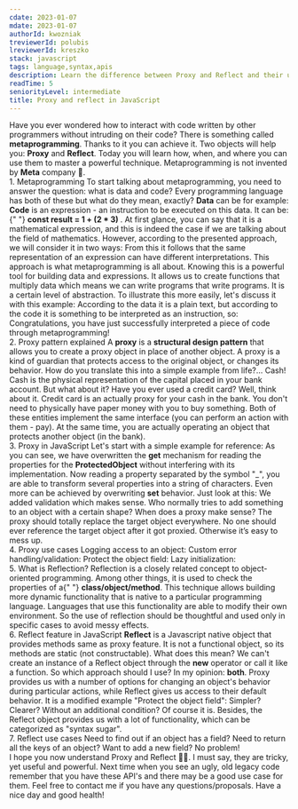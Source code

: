 ```yaml
---
cdate: 2023-01-07
mdate: 2023-01-07
authorId: kwozniak
treviewerId: polubis
lreviewerId: kreszko
stack: javascript
tags: language,syntax,apis
description: Learn the difference between Proxy and Reflect and their useful use cases.
readTime: 5
seniorityLevel: intermediate
title: Proxy and reflect in JavaScript
---
```


<Prelude>
  <M>
    Have you ever wondered how to interact with code written by other
    programmers without intruding on their code?
  </M>
  <M>
    There is something called <B>metaprogramming</B>. Thanks to it you can
    achieve it.
  </M>
  <M>
    Two objects will help you: <B>Proxy</B> and <B>Reflect</B>. Today you will
    learn how, when, and where you can use them to master a powerful technique.
  </M>
  <Hint hasBg>
    Metaprogramming is not invented by <B>Meta</B> company 🤡.
  </Hint>
</Prelude>

<Section>
  <XL>1. Metaprogramming</XL>
  <M>
    To start talking about metaprogramming, you need to answer the question:
    what is data and code? Every programming language has both of these but what
    do they mean, exactly?
  </M>
  <M>
    <B>Data</B> can be for example:
  </M>
  <List items="number, symbol, array, object, string" />
  <M>
    <B>Code</B> is an expression - an instruction to be executed on this data.
    It can be:{" "}
    <B hasBg fullBg>
      const result = 1 + (2 * 3)
    </B>
    .
  </M>
  <M>
    At first glance, you can say that it is a mathematical expression, and this
    is indeed the case if we are talking about the field of mathematics.
    However, according to the presented approach, we will consider it in two
    ways:
  </M>
  <List items="by data: '1 + (2 * 3)' - is a string!, by code: '1 + (2 * 3)' - is it code snippet? Then it is 7!" />
  <M>
    From this it follows that the same representation of an expression can have
    different interpretations. This approach is what metaprogramming is all
    about.
  </M>
  <M>
    Knowing this is a powerful tool for building data and expressions. It allows
    us to create functions that multiply data which means we can write programs
    that write programs. It is a certain level of abstraction.
  </M>
  <M>To illustrate this more easily, let's discuss it with this example:</M>
  <Snippet
    description="For loop"
    linesCount={5}
    src="/snippets/proxy-and-reflect-in-javascript/for.js"
  />
  <M>
    According to the data it is a plain text, but according to the code it is
    something to be interpreted as an instruction, so:
  </M>
  <Snippet
    description="For as set of instructions"
    linesCount={5}
    src="/snippets/proxy-and-reflect-in-javascript/for-pseudo.txt"
  />
  <M>
    Congratulations, you have just successfully interpreted a piece of code
    through metaprogramming!
  </M>
</Section>

<Section>
  <XL>2. Proxy pattern explained</XL>
  <M>
    A <B>proxy</B> is a <B>structural design pattern</B> that allows you to
    create a proxy object in place of another object. A proxy is a kind of
    guardian that protects access to the original object, or changes its
    behavior.
  </M>
  <M>
    How do you translate this into a simple example from life?... Cash! Cash is
    the physical representation of the capital placed in your bank account. But
    what about it? Have you ever used a credit card?
  </M>
  <M>
    Well, think about it. Credit card is an actually proxy for your cash in the
    bank. You don't need to physically have paper money with you to buy
    something. Both of these entities implement the same interface (you can
    perform an action with them - pay). At the same time, you are actually
    operating an object that protects another object (in the bank).
  </M>
</Section>

<Section>
  <XL>3. Proxy in JavaScript</XL>
  <M>Let's start with a simple example for reference:</M>
  <Snippet
    description="Your first proxy"
    linesCount={22}
    src="/snippets/proxy-and-reflect-in-javascript/first-proxy.js"
  />
  <M>
    As you can see, we have overwritten the <B>get</B> mechanism for reading the
    properties for the <B>ProtectedObject</B> without interfering with its
    implementation. Now reading a property separated by the symbol "_", you are
    able to transform several properties into a string of characters.
  </M>
  <M>
    Even more can be achieved by overwriting <B>set</B> behavior. Just look at
    this:
  </M>
  <Snippet
    description="Strict"
    linesCount={19}
    src="/snippets/proxy-and-reflect-in-javascript/set-change.js"
  />
  <M>
    We added validation which makes sense. Who normally tries to add something
    to an object with a certain shape?
  </M>
  <Hint hasBg>
    When does a proxy make sense? The proxy should totally replace the target
    object everywhere. No one should ever reference the target object after it
    got proxied. Otherwise it’s easy to mess up.
  </Hint>
</Section>

<Section>
  <XL>4. Proxy use cases</XL>
  <M>Logging access to an object:</M>
  <Snippet
    description="Logging properties"
    linesCount={15}
    src="/snippets/proxy-and-reflect-in-javascript/logging-access-to-obj.js"
  />
  <M>Custom error handling/validation:</M>
  <Snippet
    description="Cool validation"
    linesCount={25}
    src="/snippets/proxy-and-reflect-in-javascript/validation.js"
  />
  <M>Protect the object field:</M>
  <Snippet
    description="Like a guard"
    linesCount={23}
    src="/snippets/proxy-and-reflect-in-javascript/guard.js"
  />
  <M>Lazy initialization:</M>
  <Snippet
    description="Lazy"
    linesCount={22}
    src="/snippets/proxy-and-reflect-in-javascript/lazy.js"
  />
</Section>

<Section>
  <XL>5. What is Reflection?</XL>
  <M>
    Reflection is a closely related concept to object-oriented programming.
    Among other things, it is used to check the properties of a{" "}
    <B>class/object/method</B>. This technique allows building more dynamic
    functionality that is native to a particular programming language.
  </M>
  <M>
    Languages that use this functionality are able to modify their own
    environment. So the use of reflection should be thoughtful and used only in
    specific cases to avoid messy effects.
  </M>
</Section>
<Section>
  <XL>6. Reflect feature in JavaScript</XL>
  <M>
    <B>Reflect</B> is a Javascript native object that provides methods same as
    proxy feature. It is not a functional object, so its methods are static (not
    constructable). What does this mean? We can't create an instance of a
    Reflect object through the <B>new</B> operator or call it like a function.
  </M>
  <M>
    So which approach should I use? In my opinion: <B>both</B>.
  </M>
  <M>
    Proxy provides us with a number of options for changing an object's behavior
    during particular actions, while Reflect gives us access to their default
    behavior.
  </M>
  <M>It is a modified example "Protect the object field":</M>
  <Snippet
    description="Guard but with Reflect"
    linesCount={18}
    src="/snippets/proxy-and-reflect-in-javascript/reflect-guard.js"
  />
  <M>Simpler? Clearer? Without an additional condition? Of course it is.</M>
  <M>
    Besides, the Reflect object provides us with a lot of functionality, which
    can be categorized as "syntax sugar".
  </M>
</Section>

<Section>
  <XL>7. Reflect use cases</XL>
  <M>Need to find out if an object has a field?</M>
  <Snippet
    description="Searching..."
    linesCount={1}
    src="/snippets/proxy-and-reflect-in-javascript/find-field.js"
  />
  <M>Need to return all the keys of an object?</M>
  <Snippet
    description="Keys list"
    linesCount={1}
    src="/snippets/proxy-and-reflect-in-javascript/keys-in-obj.js"
  />
  <M>Want to add a new field? No problem!</M>
  <Snippet
    description="Adding field"
    linesCount={1}
    src="/snippets/proxy-and-reflect-in-javascript/new-field.js"
  />
</Section>

<Summary>
  <M>
    I hope you now understand Proxy and Reflect 🧑‍💻. I must say, they are
    tricky, yet useful and powerful.
  </M>
  <M>
    Next time when you see an ugly, old legacy code remember that you have these
    API's and there may be a good use case for them.
  </M>
  <M>
    Feel free to contact me if you have any questions/proposals. Have a nice day
    and good health!
  </M>
</Summary>
